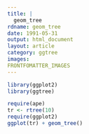 ```yaml
---
title: |
  geom_tree
rdname: geom_tree
date: 1991-05-31
output: html_document
layout: article
category: ggtree
images:
FRONTFOMATTER_IMAGES
---
```


```r
library(ggplot2)
library(ggtree)
```

```r
require(ape)
tr <- rtree(10)
require(ggplot2)
ggplot(tr) + geom_tree()



```